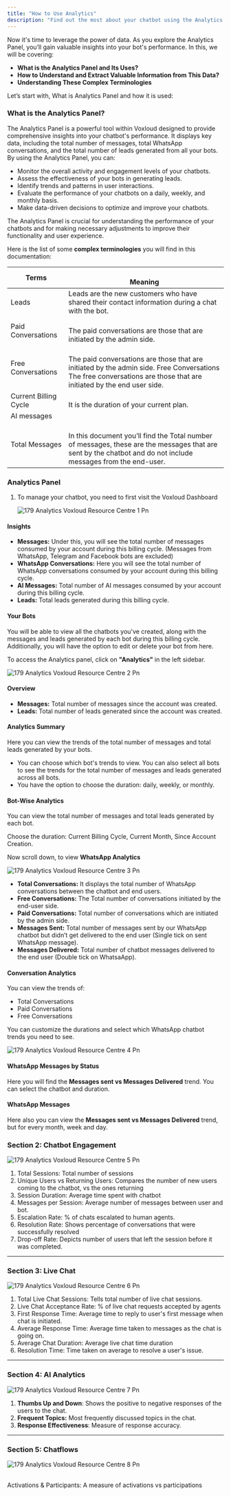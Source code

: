 ```yaml
---
title: "How to Use Analytics"
description: "Find out the most about your chatbot using the Analytics tab."
---
```


Now it's time to leverage the power of data. As you explore the Analytics Panel, you’ll gain valuable insights into your bot's performance. In this, we will be covering:

- **What is the Analytics Panel and Its Uses?**
- **How to Understand and Extract Valuable Information from This Data?**
- **Understanding These Complex Terminologies**

Let’s start with, What is Analytics Panel and how it is used:

### **What is the Analytics Panel?**

The Analytics Panel is a powerful tool within  Voxloud designed to provide comprehensive insights into your chatbot's performance. It displays key data, including the total number of messages, total WhatsApp conversations, and the total number of leads generated from all your bots. By using the Analytics Panel, you can:

- Monitor the overall activity and engagement levels of your chatbots.
- Assess the effectiveness of your bots in generating leads.
- Identify trends and patterns in user interactions.
- Evaluate the performance of your chatbots on a daily, weekly, and monthly basis.
- Make data-driven decisions to optimize and improve your chatbots.

The Analytics Panel is crucial for understanding the performance of your chatbots and for making necessary adjustments to improve their functionality and user experience.

Here is the list of some **complex terminologies** you will find in this documentation:

| **Terms**             | <br />**Meaning**                                                                                                                                                           |
| --------------------- | --------------------------------------------------------------------------------------------------------------------------------------------------------------------------- |
| Leads                 | Leads are the new customers who have shared their contact information during a chat with the bot.                                                                           |
| Paid Conversations    | <br />The paid conversations are those that are initiated by the admin side.                                                                                                |
| Free Conversations    | <br />The paid conversations are those that are initiated by the admin side.  Free Conversations  The free conversations are those that are initiated by the end user side. |
| Current Billing Cycle | <br />It is the duration of your current plan.                                                                                                                              |
| AI messages           |                                                                                                                                                                             |
| Total Messages        | <br />In this document you’ll find the Total number of messages, these are the messages that are sent by the chatbot and do not include messages from the end-user.         |

### **Analytics Panel**

1. To manage your chatbot, you need to first visit the Voxloud Dashboard

   ![179 Analytics  Voxloud Resource Centre 1 Pn](/images/how-botpenguin-works/analytics/179.analytics__Voxloud_resource_centre-1.png)

#### **Insights**

- **Messages:** Under this, you will see the total number of messages consumed by your account during this billing cycle. (Messages from WhatsApp, Telegram and Facebook bots are excluded)
- **WhatsApp Conversations:** Here you will see the total number of WhatsApp conversations consumed by your account during this billing cycle.
- **AI Messages:** Total number of AI messages consumed by your account during this billing cycle.
- **Leads:** Total leads generated during this billing cycle.

#### **Your Bots**

You will be able to view all the chatbots you've created, along with the messages and leads generated by each bot during this billing cycle. Additionally, you will have the option to edit or delete your bot from here.

To access the Analytics panel, click on **"Analytics"** in the left sidebar.

![179 Analytics  Voxloud Resource Centre 2 Pn](/images/how-botpenguin-works/analytics/179.analytics__Voxloud_resource_centre-2.png)

#### **Overview**

- **Messages:** Total number of messages since the account was created.
- **Leads:** Total number of leads generated since the account was created.

#### **Analytics Summary**

Here you can view the trends of the total number of messages and total leads generated by your bots.

- You can choose which bot's trends to view. You can also select all bots to see the trends for the total number of messages and leads generated across all bots.
- You have the option to choose the duration: daily, weekly, or monthly.

#### **Bot-Wise Analytics**

You can view the total number of messages and total leads generated by each bot.

Choose the duration: Current Billing Cycle, Current Month, Since Account Creation.

Now scroll down, to view **WhatsApp Analytics**

![179 Analytics  Voxloud Resource Centre 3 Pn](/images/how-botpenguin-works/analytics/179.analytics__Voxloud_resource_centre-3.png)

- **Total Conversations:** It displays the total number of WhatsApp conversations between the chatbot and end users.
- **Free Conversations:** The Total number of conversations initiated by the end-user side.
- **Paid Conversations:** Total number of conversations which are initiated by the admin side.
- **Messages Sent:** Total number of messages sent by our WhatsApp chatbot but didn’t get delivered to the end user (Single tick on sent WhatsApp message).
- **Messages Delivered:** Total number of chatbot messages delivered to the end user (Double tick on WhatsaApp).

#### **Conversation Analytics**

You can view the trends of:

- Total Conversations
- Paid Conversations
- Free Conversations

You can customize the durations and select which WhatsApp chatbot trends you need to see.

![179 Analytics  Voxloud Resource Centre 4 Pn](/images/how-botpenguin-works/analytics/179.analytics__Voxloud_resource_centre-4.png)

#### **WhatsApp Messages by Status**

Here you will find the **Messages sent vs Messages Delivered** trend. You can select the chatbot and duration.

#### **WhatsApp Messages**

Here also you can view the **Messages sent vs Messages Delivered** trend, but for every month, week and day.

### **Section 2: Chatbot Engagement**

![179 Analytics  Voxloud Resource Centre 5 Pn](/images/how-botpenguin-works/analytics/179.analytics__Voxloud_resource_centre-5.png)

1. Total Sessions: Total number of sessions
2. Unique Users vs Returning Users: Compares the number of new users coming to the chatbot, vs the ones returning
3. Session Duration: Average time spent with chatbot
4. Messages per Session: Average number of messages between user and bot.
5. Escalation Rate: % of chats escalated to human agents.
6. Resolution Rate: Shows percentage of conversations that were successfully resolved
7. Drop-off Rate: Depicts number of users that left the session before it was completed.

---

### **Section 3: Live Chat**

![179 Analytics  Voxloud Resource Centre 6 Pn](/images/how-botpenguin-works/analytics/179.analytics__Voxloud_resource_centre-6.png)

1. Total Live Chat Sessions: Tells total number of live chat sessions.
2. Live Chat Acceptance Rate: % of live chat requests accepted by agents
3. First Response Time: Average time to reply to user's first message when chat is initiated.
4. Average Response Time: Average time taken to messages as the chat is going on.
5. Average Chat Duration: Average live chat time duration
6. Resolution Time: Time taken on average to resolve a user's issue.

---

### **Section 4: AI Analytics**

![179 Analytics  Voxloud Resource Centre 7 Pn](/images/how-botpenguin-works/analytics/179.analytics__Voxloud_resource_centre-7.png)

1. **Thumbs Up and Down**: Shows the positive to negative responses of the users to the chat.
2. **Frequent Topics:** Most frequently discussed topics in the chat.
3. **Response Effectiveness**: Measure of response accuracy.

---

### **Section 5: Chatflows**

![179 Analytics  Voxloud Resource Centre 8 Pn](/images/how-botpenguin-works/analytics/179.analytics__Voxloud_resource_centre-8.png)

\
Activations & Participants: A measure of activations vs participations